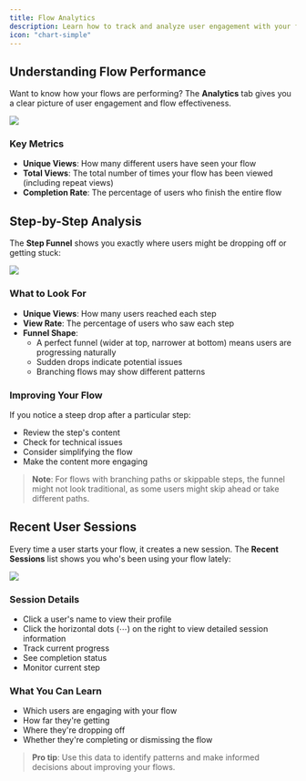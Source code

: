 ```yaml
---
title: Flow Analytics
description: Learn how to track and analyze user engagement with your flows
icon: "chart-simple"
---
```


## Understanding Flow Performance

Want to know how your flows are performing? The **Analytics** tab gives you a clear picture of user engagement and flow effectiveness.

![](/images/analytics-01.png)

### Key Metrics
- **Unique Views**: How many different users have seen your flow
- **Total Views**: The total number of times your flow has been viewed (including repeat views)
- **Completion Rate**: The percentage of users who finish the entire flow

## Step-by-Step Analysis

The **Step Funnel** shows you exactly where users might be dropping off or getting stuck:

![](/images/analytics-02.png)

### What to Look For
- **Unique Views**: How many users reached each step
- **View Rate**: The percentage of users who saw each step
- **Funnel Shape**: 
  - A perfect funnel (wider at top, narrower at bottom) means users are progressing naturally
  - Sudden drops indicate potential issues
  - Branching flows may show different patterns

### Improving Your Flow
If you notice a steep drop after a particular step:
- Review the step's content
- Check for technical issues
- Consider simplifying the flow
- Make the content more engaging

> **Note**: For flows with branching paths or skippable steps, the funnel might not look traditional, as some users might skip ahead or take different paths.

## Recent User Sessions

Every time a user starts your flow, it creates a new session. The **Recent Sessions** list shows you who's been using your flow lately:

![](/images/analytics-05.png)

### Session Details
- Click a user's name to view their profile
- Click the horizontal dots (⋯) on the right to view detailed session information
- Track current progress
- See completion status
- Monitor current step

### What You Can Learn
- Which users are engaging with your flow
- How far they're getting
- Where they're dropping off
- Whether they're completing or dismissing the flow

> **Pro tip**: Use this data to identify patterns and make informed decisions about improving your flows.